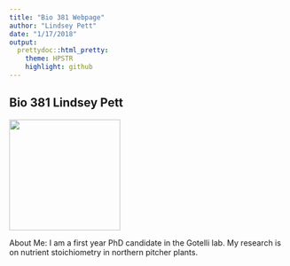 ```yaml
---
title: "Bio 381 Webpage"
author: "Lindsey Pett"
date: "1/17/2018"
output: 
  prettydoc::html_pretty:
    theme: HPSTR
    highlight: github
---
```


## Bio 381 Lindsey Pett


<img src="Lindsey.jpg" width="200" height="200" />


About Me: I am a first year PhD candidate in the Gotelli lab.  My research is on nutrient stoichiometry in northern pitcher plants. 